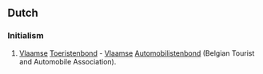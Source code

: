 ==Dutch==

===Initialism===
{{rfc-header|Initialism}}
{{head|nl|initialism}}

# [[Vlaams]]e [[Toeristenbond]] - [[Vlaams]]e [[Automobilistenbond]] (Belgian Tourist and Automobile Association).
